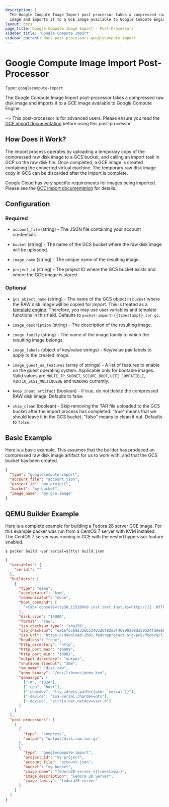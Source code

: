 ```yaml
---
description: |
  The Google Compute Image Import post-processor takes a compressed raw disk
  image and imports it to a GCE image available to Google Compute Engine.
layout: docs
page_title: Google Compute Image Import - Post-Processors
sidebar_title: 'Google Compute Import'
sidebar_current: docs-post-processors-googlecompute-import
---
```


# Google Compute Image Import Post-Processor

Type: `googlecompute-import`

The Google Compute Image Import post-processor takes a compressed raw disk
image and imports it to a GCE image available to Google Compute Engine.

~> This post-processor is for advanced users. Please ensure you read the
[GCE import documentation](https://cloud.google.com/compute/docs/images/import-existing-image)
before using this post-processor.

## How Does it Work?

The import process operates by uploading a temporary copy of the compressed raw
disk image to a GCS bucket, and calling an import task in GCP on the raw disk
file. Once completed, a GCE image is created containing the converted virtual
machine. The temporary raw disk image copy in GCS can be discarded after the import is complete.

Google Cloud has very specific requirements for images being imported. Please
see the [GCE import documentation](https://cloud.google.com/compute/docs/images/import-existing-image)
for details.

## Configuration

### Required

- `account_file` (string) - The JSON file containing your account
  credentials.

- `bucket` (string) - The name of the GCS bucket where the raw disk image
  will be uploaded.

- `image_name` (string) - The unique name of the resulting image.

- `project_id` (string) - The project ID where the GCS bucket exists and
  where the GCE image is stored.

### Optional

- `gcs_object_name` (string) - The name of the GCS object in `bucket` where
  the RAW disk image will be copied for import. This is treated as a
  [template engine](/docs/templates/engine.html). Therefore, you
  may use user variables and template functions in this field. Defaults to
  `packer-import-{{timestamp}}.tar.gz`.

- `image_description` (string) - The description of the resulting image.

- `image_family` (string) - The name of the image family to which the
  resulting image belongs.

- `image_labels` (object of key/value strings) - Key/value pair labels to
  apply to the created image.

- `image_guest_os_features` (array of strings) - A list of features to enable
  on the guest operating system. Applicable only for bootable images. Valid
  values are `MULTI_IP_SUBNET`, `SECURE_BOOT`, `UEFI_COMPATIBLE`,
  `VIRTIO_SCSI_MULTIQUEUE` and `WINDOWS` currently.

- `keep_input_artifact` (boolean) - if true, do not delete the compressed RAW
  disk image. Defaults to false.

- `skip_clean` (boolean) - Skip removing the TAR file uploaded to the GCS
  bucket after the import process has completed. "true" means that we should
  leave it in the GCS bucket, "false" means to clean it out. Defaults to
  `false`.

## Basic Example

Here is a basic example. This assumes that the builder has produced an
compressed raw disk image artifact for us to work with, and that the GCS bucket
has been created.

```json
{
  "type": "googlecompute-import",
  "account_file": "account.json",
  "project_id": "my-project",
  "bucket": "my-bucket",
  "image_name": "my-gce-image"
}
```

## QEMU Builder Example

Here is a complete example for building a Fedora 28 server GCE image. For this
example packer was run from a CentOS 7 server with KVM installed. The CentOS 7
server was running in GCE with the nested hypervisor feature enabled.

    $ packer build -var serial=$(tty) build.json

```json
{
  "variables": {
    "serial": ""
  },
  "builders": [
    {
      "type": "qemu",
      "accelerator": "kvm",
      "communicator": "none",
      "boot_command": [
        "<tab> console=ttyS0,115200n8 inst.text inst.ks=http://{{ .HTTPIP }}:{{ .HTTPPort }}/fedora-28-ks.cfg rd.live.check=0<enter><wait>"
      ],
      "disk_size": "15000",
      "format": "raw",
      "iso_checksum_type": "sha256",
      "iso_checksum": "ea1efdc692356b3346326f82e2f468903e8da59324fdee8b10eac4fea83f23fe",
      "iso_url": "https://download-ib01.fedoraproject.org/pub/fedora/linux/releases/28/Server/x86_64/iso/Fedora-Server-netinst-x86_64-28-1.1.iso",
      "headless": "true",
      "http_directory": "http",
      "http_port_max": "10089",
      "http_port_min": "10082",
      "output_directory": "output",
      "shutdown_timeout": "30m",
      "vm_name": "disk.raw",
      "qemu_binary": "/usr/libexec/qemu-kvm",
      "qemuargs": [
        ["-m", "1024"],
        ["-cpu", "host"],
        ["-chardev", "tty,id=pts,path={{user `serial`}}"],
        ["-device", "isa-serial,chardev=pts"],
        ["-device", "virtio-net,netdev=user.0"]
      ]
    }
  ],
  "post-processors": [
    [
      {
        "type": "compress",
        "output": "output/disk.raw.tar.gz"
      },
      {
        "type": "googlecompute-import",
        "project_id": "my-project",
        "account_file": "account.json",
        "bucket": "my-bucket",
        "image_name": "fedora28-server-{{timestamp}}",
        "image_description": "Fedora 28 Server",
        "image_family": "fedora28-server"
      }
    ]
  ]
}
```
